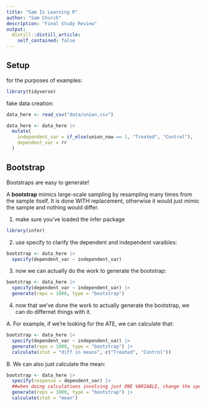 ```yaml
---
title: "Sam Is Learning R"
author: "Sam Church"
description: "Final Study Review"
output:
  distill::distill_article:
    self_contained: false
---
```

## Setup

for the purposes of examples:

```r
library(tidyverse)
```

fake data creation:

```r
data_here <- read_csv("data/union.csv")

data_here <- data_here |>
  mutate(
    independent_var = if_else(union_now == 1, "Treated", "Control"),
    dependent_var = rr
  )
```


## Bootstrap

  Bootstraps are easy to generate!

  A **bootstrap** mimics large-scale sampling by resampling many times from the sample itself. It is done WITH replacement,     otherwise it would just mimic the sample and nothing would differ.

  1. make sure you've loaded the infer package
```r
library(infer)
```

  2. use specify to clarify the dependent and independent varaibles:
```r
bootstrap <- data_here |>
  specify(dependent_var ~ independent_var)
```
  
  3. now we can actually do the work to generate the bootstrap:
```r
bootstrap <- data_here |>
  specify(dependent_var ~ independent_var) |>
  generate(reps = 1000, type = "bootstrap")
```

  4. now that we've done the work to actually generate the bootstrap, we can do differnet things with it.

  A. For example, if we're looking for the ATE, we can calculate that:
```r
bootstrap <- data_here |>
  specify(dependent_var ~ independent_var) |>
  generate(reps = 1000, type = "bootstrap") |>
  calculate(stat = "diff in means", c("Treated", "Control"))
```

  B. We can also just calculate the mean:

```r
bootstrap <- data_here |>
  specify(response = dependent_var) |>
  ##when doing calculations involving just ONE VARIABLE, change the specify plank to clarify what variable you're referencing!
  generate(reps = 1000, type = "bootstrap") |>
  calculate(stat = "mean")
```










